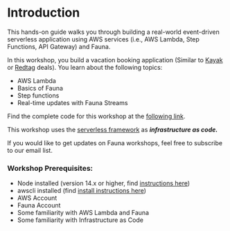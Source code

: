 
<GA />

# Introduction

This hands-on guide walks you through building a real-world event-driven serverless application using AWS services (i.e., AWS Lambda, Step Functions, API Gateway) and Fauna.

In this workshop, you build a vacation booking application (Similar to [Kayak](kayak.com) or [Redtag](https://www.redtag.ca/) deals).  You learn about the following topics:

- AWS Lambda
- Basics of Fauna
- Step functions
- Real-time updates with Fauna Streams

Find the complete code for this workshop at the [following link](https://github.com/Shadid12/aws-workshop-demo-fauna).

This workshop uses the [serverless framework](https://www.serverless.com/) as ***infrastructure as code.*** 

If you would like to get updates on Fauna workshops, feel free to subscribe to our email list. 

<EmailForm />

### Workshop Prerequisites:

- Node installed (version 14.x or higher, find [instructions here](https://nodejs.org/en/download/))
- awscli installed (find [install instructions here](https://docs.aws.amazon.com/cli/latest/userguide/getting-started-install.html))
- AWS Account
- Fauna Account
- Some familiarity with AWS Lambda and Fauna
- Some familiarity with Infrastructure as Code

